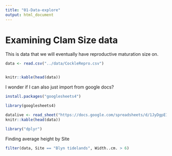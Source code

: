 ```yaml
---
title: "01-Data-explore"
output: html_document
---
```


# Examining Clam Size data

This is data that we will eventually have reproductive maturation size on.


```r
data <- read.csv("../data/CockleRepro.csv")


knitr::kable(head(data))
```


I wonder if I can also just import from google docs?

```r
install.packages("googlesheets4")
```

```r
library(googlesheets4)
```



```r
datalive <- read_sheet("https://docs.google.com/spreadsheets/d/1JyDgpE1RUxDujXbEvNmZA5DYmIb_Vkoj9bfi2i__a10/edit?usp=sharing")
knitr::kable(head(data))
```

```r
library("dplyr")
```


Finding average height by Site

```r
filter(data, Site == "Blyn tidelands", Width..cm. > 6)
```


